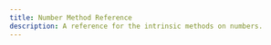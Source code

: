 ---
title: Number Method Reference
description: A reference for the intrinsic methods on numbers.
---
